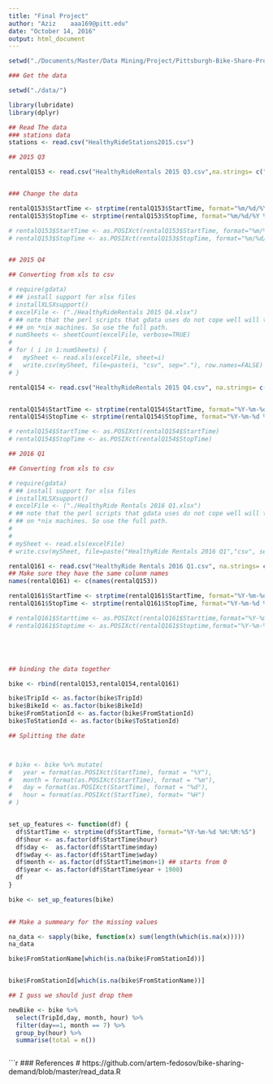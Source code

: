 ```yaml
---
title: "Final Project"
author: "Aziz    aaa169@pitt.edu"
date: "October 14, 2016"
output: html_document
---
```




```r

setwd("./Documents/Master/Data Mining/Project/Pittsburgh-Bike-Share-Project")

```

```r
### Get the data

setwd("./data/")

```


```r
library(lubridate)
library(dplyr)


```

```r
## Read The data
### stations data
stations <- read.csv("HealthyRideStations2015.csv")

```

```r

## 2015 Q3

rentalQ153 <- read.csv("HealthyRideRentals 2015 Q3.csv",na.strings= c("999", "NA", " ", ""))  


### Change the data 

rentalQ153$StartTime <- strptime(rentalQ153$StartTime, format="%m/%d/%Y %H:%M")
rentalQ153$StopTime <- strptime(rentalQ153$StopTime, format="%m/%d/%Y %H:%M")

# rentalQ153$StartTime <- as.POSIXct(rentalQ153$StartTime, format="%m/%d/%Y %H:%M")
# rentalQ153$StopTime <- as.POSIXct(rentalQ153$StopTime, format="%m/%d/%Y %H:%M")



```

```r

## 2015 Q4

## Converting from xls to csv

# require(gdata)
# ## install support for xlsx files
# installXLSXsupport()
# excelFile <- ("./HealthyRideRentals 2015 Q4.xlsx")
# ## note that the perl scripts that gdata uses do not cope well will tilde expansion
# ## on *nix machines. So use the full path. 
# numSheets <- sheetCount(excelFile, verbose=TRUE)
# 
# for ( i in 1:numSheets) {
#   mySheet <- read.xls(excelFile, sheet=i)
#   write.csv(mySheet, file=paste(i, "csv", sep="."), row.names=FALSE)
# }

rentalQ154 <- read.csv("HealthyRideRentals 2015 Q4.csv", na.strings= c("999", "NA", " ", ""))  


rentalQ154$StartTime <- strptime(rentalQ154$StartTime, format="%Y-%m-%d %H:%M:%S")
rentalQ154$StopTime <- strptime(rentalQ154$StopTime, format="%Y-%m-%d %H:%M:%S")

# rentalQ154$StartTime <- as.POSIXct(rentalQ154$StartTime)
# rentalQ154$StopTime <- as.POSIXct(rentalQ154$StopTime)


```


```r

## 2016 Q1

## Converting from xls to csv

# require(gdata)
# ## install support for xlsx files
# installXLSXsupport()
# excelFile <- ("./HealthyRide Rentals 2016 Q1.xlsx")
# ## note that the perl scripts that gdata uses do not cope well will tilde expansion
# ## on *nix machines. So use the full path.
# 
# 
# mySheet <- read.xls(excelFile)
# write.csv(mySheet, file=paste("HealthyRide Rentals 2016 Q1","csv", sep="."), row.names=FALSE)

rentalQ161 <- read.csv("HealthyRide Rentals 2016 Q1.csv", na.strings= c("999", "NA", " ", ""))  
## Make sure they have the same colunm names 
names(rentalQ161) <- c(names(rentalQ153))

rentalQ161$StartTime <- strptime(rentalQ161$StartTime, format="%Y-%m-%d %H:%M:%S")
rentalQ161$StopTime <- strptime(rentalQ161$StopTime, format="%Y-%m-%d %H:%M:%S")

# rentalQ161$Starttime <- as.POSIXct(rentalQ161$Starttime,format="%Y-%m-%d %H:%M:%S")
# rentalQ161$Stoptime <- as.POSIXct(rentalQ161$Stoptime,format="%Y-%m-%d %H:%M:%S")






```

```r

## binding the data together

bike <- rbind(rentalQ153,rentalQ154,rentalQ161)

bike$TripId <- as.factor(bike$TripId)
bike$BikeId <- as.factor(bike$BikeId)
bike$FromStationId <- as.factor(bike$FromStationId)
bike$ToStationId <- as.factor(bike$ToStationId)

```


```r

## Splitting the date 



# bike <- bike %>% mutate(
#   year = format(as.POSIXct(StartTime), format = "%Y"),
#   month = format(as.POSIXct(StartTime), format = "%m"),
#   day = format(as.POSIXct(StartTime), format = "%d"),
#   hour = format(as.POSIXct(StartTime), format= "%H")
# )


set_up_features <- function(df) {
  df$StartTime <- strptime(df$StartTime, format="%Y-%m-%d %H:%M:%S")
  df$hour <- as.factor(df$StartTime$hour)
  df$day <-  as.factor(df$StartTime$mday)
  df$wday <- as.factor(df$StartTime$wday)
  df$month <- as.factor(df$StartTime$mon+1) ## starts from 0
  df$year <- as.factor(df$StartTime$year + 1900)
  df
}

bike <- set_up_features(bike)
  
```

```r

## Make a summeary for the missing values 

na_data <- sapply(bike, function(x) sum(length(which(is.na(x)))))
na_data


```

```r

bike$FromStationName[which(is.na(bike$FromStationId))]


bike$FromStationId[which(is.na(bike$FromStationName))]

## I guss we should just drop them

```



```r


newBike <- bike %>% 
  select(TripId,day, month, hour) %>% 
  filter(day==1, month == 7) %>% 
  group_by(hour) %>%
  summarise(total = n())

```


```r



```

```r

### References
# https://github.com/artem-fedosov/bike-sharing-demand/blob/master/read_data.R